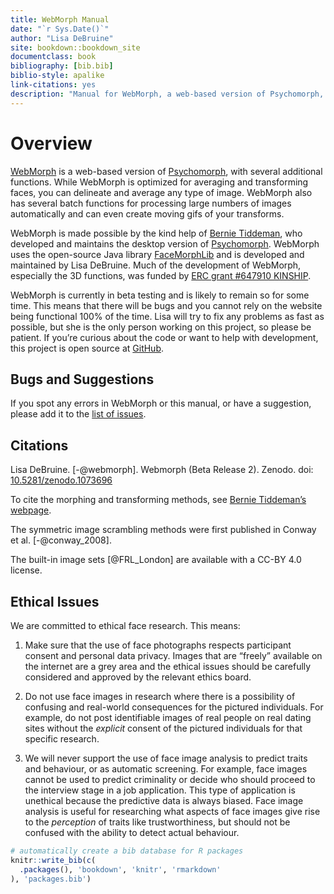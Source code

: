 ```yaml
--- 
title: WebMorph Manual
date: "`r Sys.Date()`"
author: "Lisa DeBruine"
site: bookdown::bookdown_site
documentclass: book
bibliography: [bib.bib]
biblio-style: apalike
link-citations: yes
description: "Manual for WebMorph, a web-based version of Psychomorph, with several additional functions."
---
```


# Overview {-}

[WebMorph](https://webmorph.org) is a web-based version of [Psychomorph](http://users.aber.ac.uk/bpt/jpsychomorph/), with several additional functions. While WebMorph is optimized for averaging and transforming faces, you can delineate and average any type of image. WebMorph also has several batch functions for processing large numbers of images automatically and can even create moving gifs of your transforms.

WebMorph is made possible by the kind help of [Bernie Tiddeman](http://users.aber.ac.uk/bpt/), who developed and maintains the desktop version of [Psychomorph](http://users.aber.ac.uk/bpt/jpsychomorph/). WebMorph uses the open-source Java library [FaceMorphLib](http://users.aber.ac.uk/bpt/jpsychomorph/version6/javadoc/) and is developed and maintained by Lisa DeBruine. Much of the development of WebMorph, especially the 3D functions, was funded by [ERC grant #647910 KINSHIP](http://cordis.europa.eu/project/rcn/198451_en.html).

WebMorph is currently in beta testing and is likely to remain so for some time. This means that there will be bugs and you cannot rely on the website being functional 100% of the time. Lisa will try to fix any problems as fast as possible, but she is the only person working on this project, so please be patient. If you're curious about the code or want to help with development, this project is open source at [GitHub](https://github.com/debruine/webmorph). 

## Bugs and Suggestions

<div class="bug">
If you spot any errors in WebMorph or this manual, or have a suggestion, please add it to the [list of issues](https://github.com/debruine/webmorph/issues){target="_blank"}.
</div>

## Citations

Lisa DeBruine. [-@webmorph]. Webmorph (Beta Release 2). Zenodo. doi: [10.5281/zenodo.1073696](https://dx.dio.org/10.5281/zenodo.1073696){target="_blank"}

To cite the morphing and transforming methods, see  [Bernie Tiddeman's webpage](http://users.aber.ac.uk/bpt/jpsychomorph/){target="_blank"}.

The symmetric image scrambling methods were first published in Conway et al. [-@conway_2008].

The built-in image sets [@FRL_London] are available with a CC-BY 4.0 license.

## Ethical Issues

We are committed to ethical face research. This means:

1. Make sure that the use of face photographs respects participant consent and personal data privacy. Images that are "freely" available on the internet are a grey area and the ethical issues should be carefully considered and approved by the relevant ethics board.

2. Do not use face images in research where there is a possibility of confusing and real-world consequences for the pictured individuals. For example, do not post identifiable images of real people on real dating sites without the *explicit* consent of the pictured individuals for that specific research.

3. We will never support the use of face image analysis to predict traits and behaviour, or as automatic screening. For example, face images cannot be used to predict criminality or decide who should proceed to the interview stage in a job application. This type of application is unethical because the predictive data is always biased. Face image analysis is useful for researching what aspects of face images give rise to the *perception* of traits like trustworthiness, but should not be confused with the ability to detect actual behaviour.



```r
# automatically create a bib database for R packages
knitr::write_bib(c(
  .packages(), 'bookdown', 'knitr', 'rmarkdown'
), 'packages.bib')
```
